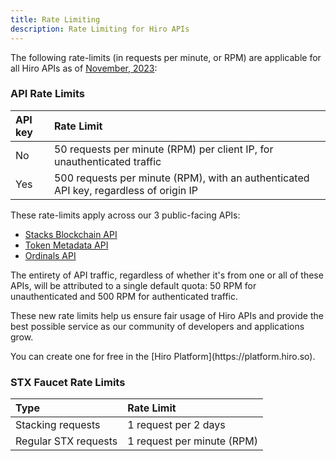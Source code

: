 ```yaml
---
title: Rate Limiting
description: Rate Limiting for Hiro APIs
---
```


The following rate-limits (in requests per minute, or RPM) are applicable for all Hiro APIs as of [November, 2023](https://www.hiro.so/blog/updated-rate-limits-for-hiro-apis):

### API Rate Limits

| API key | Rate Limit                        |
|:--------|:----------------------------------|
| No      | 50 requests per minute (RPM) per client IP, for unauthenticated traffic |
| Yes     | 500 requests per minute (RPM), with an authenticated API key, regardless of origin IP |

These rate-limits apply across our 3 public-facing APIs:
- [Stacks Blockchain API](./api)
- [Token Metadata API](./token-metadata-api)
- [Ordinals API](../bitcoin/api)

The entirety of API traffic, regardless of whether it's from one or all of these APIs, will be attributed to a single default quota: 50 RPM for unauthenticated and 500 RPM for authenticated traffic.

These new rate limits help us ensure fair usage of Hiro APIs and provide the best possible service as our community of developers and applications grow.

<Callout title='Generate an API key'>
You can create one for free in the [Hiro Platform](https://platform.hiro.so).
</Callout>

### STX Faucet Rate Limits

| Type                        | Rate Limit                  |
|:-----------------------------|:-----------------------------|
| Stacking requests           | 1 request per 2 days        |
| Regular STX requests | 1 request per minute (RPM)     |